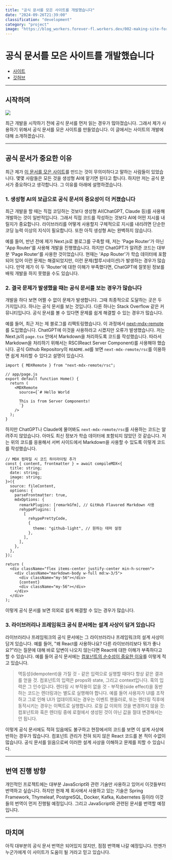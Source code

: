 ```yaml
---
title: "공식 문서를 모은 사이트를 개발했습니다"
date: "2024-09-26T21:39:00"
classification: "development"
category: "project"
image: "https://blog_workers.forever-fl.workers.dev/002-making-site-for-assembling-docs-01-site.png"
---
```


# 공식 문서를 모은 사이트를 개발했습니다

- [사이트](https://docs.mogumogu.dev/)
- [깃허브](https://github.com/foreverfl/docs)

---

## 시작하며

![](https://blog_workers.forever-fl.workers.dev/002-making-site-for-assembling-docs-01-site.png)

최근 개발을 시작하기 전에 공식 문서를 먼저 읽는 경우가 많아졌습니다. 그래서 제가 사용하기 위해서 공식 문서를 모은 사이트를 만들었습니다. 이 글에서는 사이트의 개발에 대해 소개하겠습니다.

---

## 공식 문서가 중요한 이유

최근 제가 [이 문서를 모은 사이트](https://docs.mogumogu.dev/)를 만드는 것이 무의미하다고 말하는 사람들이 있었습니다. 몇몇 사람들은 모든 것을 생성형 AI에 맡기면 된다고 합니다. 하지만 저는 공식 문서가 중요하다고 생각합니다. 그 이유를 아래에 설명하겠습니다.

### 1. 생성형 AI의 보급으로 공식 문서의 중요성이 더 커졌습니다

최근 개발을 할 때는 직접 코딩하는 것보다 생성형 AI(ChatGPT, Claude 등)를 사용해 개발하는 것이 일반적입니다. 그래서 직접 코드를 작성하는 것보다 AI에 어떤 지시를 내릴지가 중요합니다. 라이브러리를 어떻게 사용할지 구체적으로 지시를 내리려면 단순한 코딩 능력 이상의 지식이 필요합니다. 또한 아직 생성형 AI는 완벽하지 않습니다.

예를 들어, 반년 전에 제가 Next.js로 블로그를 구축할 때, 저는 'Page Router'가 아닌 'App Router'를 사용해 개발을 진행했습니다. 하지만 ChatGPT가 알려준 코드는 대부분 'Page Router'를 사용한 것이었습니다. 현재는 'App Router'가 학습 데이터에 포함되어 있어 이런 문제는 해결되었지만, 이런 문제(할루시네이션)가 발생하는 경우가 많습니다. 만약 제가 이 두 'Router'에 대한 이해가 부족했다면, ChatGPT에 잘못된 정보를 배워 개발을 하지 못했을 수도 있습니다.

### 2. 결국 문제가 발생했을 때는 공식 문서를 보는 경우가 많습니다

개발을 하다 보면 어쩔 수 없이 문제가 발생합니다. 그때 최종적으로 도달하는 곳은 두 가지입니다. 하나는 공식 문서를 보는 것입니다. 다른 하나는 Stack Overflow 같은 커뮤니티입니다. 공식 문서를 볼 수 있다면 문제를 쉽게 해결할 수 있는 경우가 많습니다.

예를 들어, 최근 저는 제 블로그를 리팩토링했습니다. 이 과정에서 [next-mdx-remote](https://github.com/hashicorp/next-mdx-remote)를 도입했습니다. ChatGPT에 이것을 사용하라고 시켰지만 오류가 발생했습니다. 저는 Next.js의 `page.tsx` 안에서 Markdown을 처리하도록 코드를 작성했습니다. 따라서 Markdown을 처리하기 위해서는 RSC(React Server Component)를 사용해야 했습니다. 공식 Github Repository의 `README.md`를 보면 `next-mdx-remote/rsc`를 이용하면 쉽게 처리할 수 있다고 설명이 있습니다.

```tsx
import { MDXRemote } from "next-mdx-remote/rsc";

// app/page.js
export default function Home() {
  return (
    <MDXRemote
      source={`# Hello World

      This is from Server Components!
      `}
    />
  );
}
```

하지만 ChatGPT나 Claude에 물어봐도 `next-mdx-remote/rsc`를 사용하는 코드는 알려주지 않았습니다. 아마도 최신 정보가 학습 데이터에 포함되지 않았던 것 같습니다. 저는 위의 코드를 응용해서 서버 사이드에서 Markdown을 사용할 수 있도록 이렇게 코드를 작성했습니다.

```tsx
// MDX 컴파일 시 코드 하이라이팅 추가
const { content, frontmatter } = await compileMDX<{
  title: string;
  date: string;
  image: string;
}>({
  source: fileContent,
  options: {
    parseFrontmatter: true,
    mdxOptions: {
      remarkPlugins: [remarkGfm], // GitHub Flavored Markdown 사용
      rehypePlugins: [
        [
          rehypePrettyCode,
          {
            theme: "github-light", // 원하는 테마 설정
          },
        ],
      ],
    },
  },
});

return (
  <div className="flex items-center justify-center min-h-screen">
    <div className="markdown-body w-full md:w-3/5">
      <div className="my-56"></div>
      {content}
      <div className="my-56"></div>
    </div>
  </div>
);
```

이렇게 공식 문서를 보면 의외로 쉽게 해결할 수 있는 경우가 많습니다.

### 3. 라이브러리나 프레임워크 공식 문서에는 설계 사상이 담겨 있습니다

라이브러리나 프레임워크의 공식 문서에는 그 라이브러리나 프레임워크의 설계 사상이 담겨 있습니다. 예를 들어, "왜 React를 사용하나요? 다른 라이브러리보다 뭐가 좋나요?"라는 질문에 대해 바로 답변이 나오지 않는다면 React에 대한 이해가 부족하다고 할 수 있습니다. 예를 들어 공식 문서에는 [컴포넌트의 순수성이 중요한 이유](https://ja.react.dev/reference/rules/components-and-hooks-must-be-pure)를 이렇게 적고 있습니다.

> 멱등성(idempotent)을 가질 것 - 같은 입력으로 실행할 때마다 항상 같은 결과를 얻을 것. 컴포넌트의 입력은 props와 state, 그리고 context입니다. 훅의 입력은 그 인수입니다.
> 렌더링 시 부작용이 없을 것 - 부작용(side effect)을 동반하는 코드는 렌더링과는 별도로 실행해야 합니다. 예를 들어 사용자가 UI를 조작하고 그로 인해 UI가 업데이트되는 경우는 이벤트 핸들러로, 또는 렌더링 직후에 동작시키는 경우는 이펙트로 실행합니다.
> 로컬 값 이외의 것을 변경하지 않을 것: 컴포넌트와 훅은 렌더링 중에 로컬에서 생성된 것이 아닌 값을 절대 변경해서는 안 됩니다.

이렇게 공식 문서에도 적혀 있음에도 불구하고 현장에서의 코드를 보면 이 설계 사상에 반하는 경우가 많습니다. 컴포넌트 관리가 전혀 되지 않은 React 코드를 본 적이 수없이 많습니다. 공식 문서를 읽음으로써 이러한 설계 사상을 이해하고 문제를 피할 수 있습니다.

---

## 번역 진행 방향

개인적인 프로젝트에는 대부분 JavaScript와 관련 기술만 사용하고 있어서 이것들부터 번역하고 싶습니다. 하지만 현재 제 회사에서 사용하고 있는 기술은 Spring Framework, Thymeleaf, PostgreSQL, Docker, Kafka, Kubernetes 등이라 이것들의 번역이 먼저 진행될 예정입니다. 그리고 JavaScript와 관련된 문서를 번역할 예정입니다.

---

## 마치며

아직 대부분의 공식 문서 번역은 되어있지 않지만, 점점 번역해 나갈 예정입니다. 언젠가 누군가에게 이 사이트가 도움이 될 거라고 믿고 있습니다.
